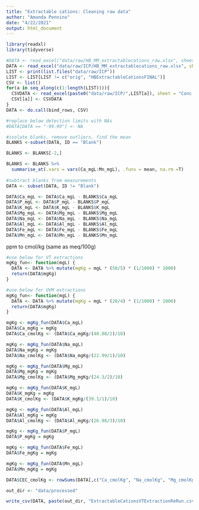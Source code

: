 ```yaml
---
title: "Extractable cations: Cleaning raw data"
author: "Amanda Pennino"
date: "4/22/2021"
output: html_document
---
```

```r
library(readxl)
library(tidyverse)
```

```r
#DATA <- read_excel("data/raw/HB_MM_extractablecations_raw.xlsx", sheet = "Conc. in Sample Units")
DATA <- read_excel("data/raw/ICP/HB_MM_extractablecations_raw.xlsx", sheet = "Conc. in Sample Units")
LIST <- print(list.files("data/raw/ICP"))
LIST <- LIST[LIST != c("orig", "HBExtractableCationsFINAL")]
CSV <- list()
for(a in seq_along(c(1:length(LIST)))){
  CSVDATA <- read_excel(paste0("data/raw/ICP/",LIST[a]), sheet = "Conc. in Sample Units")
  CSV[[a]] <- CSVDATA
}
DATA <- do.call(bind_rows, CSV) 
```

```r
#replace below detection limits with NAs
#DATA[DATA == "-99.99"] <- NA

#isolate blanks, remove outliers, find the mean
BLANKS <-subset(DATA, ID == "Blank")

BLANKS <- BLANKS[-2,]

BLANKS <- BLANKS %>%
  summarise_at(.vars = vars(Ca_mgL:Mn_mgL), .funs = mean, na.rm =T) 
                   
#subtract blanks from measurements
DATA <- subset(DATA, ID != "Blank")

DATA$Ca_mgL <- DATA$Ca_mgL - BLANKS$Ca_mgL
DATA$P_mgL <- DATA$P_mgL - BLANKS$P_mgL
DATA$K_mgL <- DATA$K_mgL - BLANKS$K_mgL
DATA$Mg_mgL <- DATA$Mg_mgL - BLANKS$Mg_mgL
DATA$Na_mgL <- DATA$Na_mgL - BLANKS$Na_mgL
DATA$Al_mgL <- DATA$Al_mgL - BLANKS$Al_mgL
DATA$Fe_mgL <- DATA$Fe_mgL - BLANKS$Fe_mgL
DATA$Mn_mgL <- DATA$Mn_mgL - BLANKS$Mn_mgL

```
ppm to cmol/kg (same as meq/100g)
```r
#use below for VT extractions
mgKg_fun<- function(mgL) {
  DATA <- DATA %>% mutate(mgKg = mgL * (50/5) * (1/1000) * 1000)
  return(DATA$mgKg)
}

#use below for UVM extractions
mgKg_fun<- function(mgL) {
  DATA <- DATA %>% mutate(mgKg = mgL * (20/4) * (1/1000) * 1000)
  return(DATA$mgKg)
}

mgKg <- mgKg_fun(DATA$Ca_mgL)
DATA$Ca_mgKg = mgKg
DATA$Ca_cmolKg <- (DATA$Ca_mgKg/(40.08/2)/10)

mgKg <- mgKg_fun(DATA$Na_mgL)
DATA$Na_mgKg = mgKg
DATA$Na_cmolKg <- (DATA$Na_mgKg/(22.99/1)/10)

mgKg <- mgKg_fun(DATA$Mg_mgL)
DATA$Mg_mgKg = mgKg
DATA$Mg_cmolKg <- (DATA$Mg_mgKg/(24.3/2)/10)

mgKg <- mgKg_fun(DATA$K_mgL)
DATA$K_mgKg = mgKg
DATA$K_cmolKg <- (DATA$K_mgKg/(39.1/1)/10)

mgKg <- mgKg_fun(DATA$Al_mgL)
DATA$Al_mgKg = mgKg
DATA$Al_cmolKg <- (DATA$Al_mgKg/(26.98/3)/10)

mgKg <- mgKg_fun(DATA$P_mgL)
DATA$P_mgKg = mgKg

mgKg <- mgKg_fun(DATA$Fe_mgL)
DATA$Fe_mgKg = mgKg

mgKg <- mgKg_fun(DATA$Mn_mgL)
DATA$Mn_mgKg = mgKg

DATA$CEC_cmolKg <- rowSums(DATA[,c("Ca_cmolKg", "Na_cmolKg", "Mg_cmolKg", "K_cmolKg")], na.rm = TRUE)
```

```r

out_dir <- "data/processed"

write_csv(DATA, paste(out_dir, "ExtractableCationsVTExtractionReRun.csv", sep = "/"))
```




